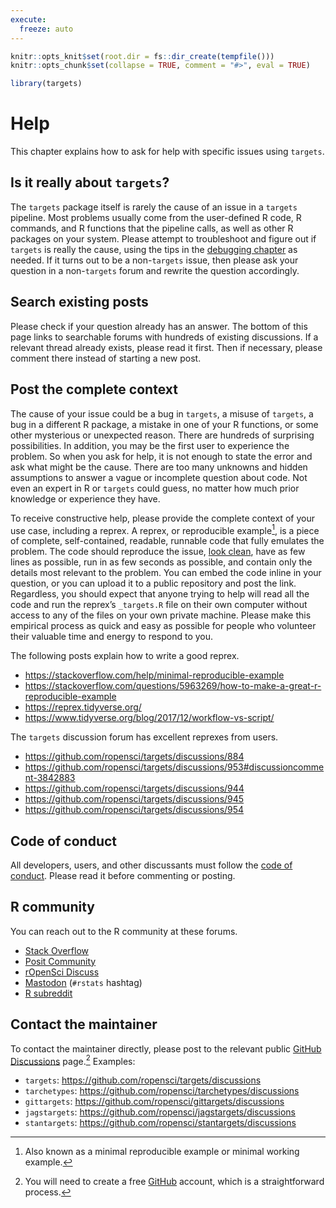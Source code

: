 ```yaml
---
execute:
  freeze: auto
---
```


```r
knitr::opts_knit$set(root.dir = fs::dir_create(tempfile()))
knitr::opts_chunk$set(collapse = TRUE, comment = "#>", eval = TRUE)
```

```r
library(targets)
```

# Help {#help}

This chapter explains how to ask for help with specific issues using `targets`. 

## Is it really about `targets`?

The `targets` package itself is rarely the cause of an issue in a `targets` pipeline. Most problems usually come from the user-defined R code, R commands, and R functions that the pipeline calls, as well as other R packages on your system. Please attempt to troubleshoot and figure out if `targets` is really the cause, using the tips in the [debugging chapter](#debugging) as needed. If it turns out to be a non-`targets` issue, then please ask your question in a non-`targets` forum and rewrite the question accordingly.

## Search existing posts

Please check if your question already has an answer. The bottom of this page links to searchable forums with hundreds of existing discussions. If a relevant thread already exists, please read it first. Then if necessary, please comment there instead of starting a new post.

## Post the complete context

The cause of your issue could be a bug in `targets`, a misuse of `targets`, a bug in a different R package, a mistake in one of your R functions, or some other mysterious or unexpected reason. There are hundreds of surprising possibilities. In addition, you may be the first user to experience the problem. So when you ask for help, it is not enough to state the error and ask what might be the cause. There are too many unknowns and hidden assumptions to answer a vague or incomplete question about code. Not even an expert in R or `targets` could guess, no matter how much prior knowledge or experience they have.

To receive constructive help, please provide the complete context of your use case, including a reprex. A reprex, or reproducible example^[Also known as a minimal reproducible example or minimal working example.], is a piece of complete, self-contained, readable, runnable code that fully emulates the problem. The code should reproduce the issue, [look clean](https://style.tidyverse.org/), have as few lines as possible, run in as few seconds as possible, and contain only the details most relevant to the problem. You can embed the code inline in your question, or you can upload it to a public repository and post the link. Regardless, you should expect that anyone trying to help will read all the code and run the reprex's `_targets.R` file on their own computer without access to any of the files on your own private machine. Please make this empirical process as quick and easy as possible for people who volunteer their valuable time and energy to respond to you.

The following posts explain how to write a good reprex.

  * <https://stackoverflow.com/help/minimal-reproducible-example>
  * <https://stackoverflow.com/questions/5963269/how-to-make-a-great-r-reproducible-example>
  * <https://reprex.tidyverse.org/>
  * <https://www.tidyverse.org/blog/2017/12/workflow-vs-script/>

The `targets` discussion forum has excellent reprexes from users.

  * <https://github.com/ropensci/targets/discussions/884>
  * <https://github.com/ropensci/targets/discussions/953#discussioncomment-3842883>
  * <https://github.com/ropensci/targets/discussions/944>
  * <https://github.com/ropensci/targets/discussions/945>
  * <https://github.com/ropensci/targets/discussions/954>

## Code of conduct

All developers, users, and other discussants must follow the [code of conduct](https://ropensci.org/code-of-conduct/). Please read it before commenting or posting.

## R community

You can reach out to the R community at these forums.

* [Stack Overflow](https://stackoverflow.com/)
* [Posit Community](https://community.rstudio.com/)
* [rOpenSci Discuss](https://discuss.ropensci.org)
* [Mastodon](https://mastodon.social) (`#rstats` hashtag)
* [R subreddit](https://www.reddit.com/r/rstats/)

## Contact the maintainer

To contact the maintainer directly, please post to the relevant public [GitHub Discussions](https://github.com/features/discussions) page.^[You will need to create a free [GitHub](https://github.com/) account, which is a straightforward process.] Examples:

* `targets`: <https://github.com/ropensci/targets/discussions>
* `tarchetypes`: <https://github.com/ropensci/tarchetypes/discussions>
* `gittargets`: <https://github.com/ropensci/gittargets/discussions>
* `jagstargets`: <https://github.com/ropensci/jagstargets/discussions>
* `stantargets`: <https://github.com/ropensci/stantargets/discussions>
